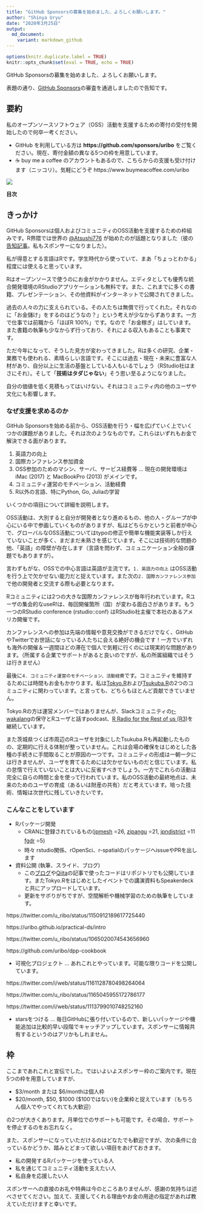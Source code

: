 ```yaml
---
title: "GitHub Sponsorsの募集を始めました、よろしくお願いします。"
author: "Shinya Uryu"
date: "2020年3月25日"
output: 
  md_document:
    variant: markdown_github
---
```


```r
options(knitr.duplicate.label = TRUE)
knitr::opts_chunk$set(eval = TRUE, echo = TRUE)
```

GitHub Sponsorsの募集を始めました、よろしくお願いします。

表題の通り、[GitHub Sponsors](https://github.com/sponsors)の審査を通過しましたので告知です。

## 要約

私のオープンソースソフトウェア（OSS）活動を支援するための寄付の受付を開始したので何卒一考ください。

- GitHub を利用している方は **https://github.com/sponsors/uribo** をご覧ください。現在、寄付金額の異なる5つの枠を用意しています。
- ☕️ buy me a coffee のアカウントもあるので、こちらからの支援も受け付けます（ニッコリ）。気軽にどうぞ https://www.buymeacoffee.com/uribo

![](図)

**目次**

## きっかけ

GitHub Sponsorsは個人およびコミュニティのOSS活動を支援するための枠組みです。R界隈では世界の [@Atsushi776](https://twitter.com/Atsushi776) が始めたのが話題となりました（彼の[告知記事](https://note.com/atusy/n/n050bc25bc972)。私もスポンサーになりました）。

私が得意とする言語はRです。学生時代から使っていて、まあ「ちょっとわかる」程度には使えると思っています。

Rはオープンソースで使うのにお金がかかりません。エディタとしても優秀な統合開発環境のRStudioアプリケーションも無料です。また、これまでに多くの書籍、プレゼンテーション、その他資料がインターネットで公開されてきました。

過去の人々の力に支えられている。その人たちは無償で行ってくれた。それなのに「お金儲け」をするのはどうなの？」という考えが少なからずあります。一方で仕事では前職から「ほぼR 100%」です。なので「お金稼ぎ」はしています。また書籍の執筆も少なからず行っており、それによる収入もあることも事実です。

ただ今年になって、そうした見方が変わってきました。Rは多くの研究、企業・業務でも使われる、素晴らしい言語です。そこには過去・現在・未来に豊富な人材があり、自分以上に生活の基盤としている人もいるでしょう（RStudio社はまさにそれ）。そして「**技術はタダじゃない**」そう思い至るようになりました。

自分の価値を低く見積もってはいけない。それはコミュニティ内の他のユーザや文化にも影響します。

### なぜ支援を求めるのか

GitHub Sponsorsを始める前から、OSS活動を行う・幅を広げていく上でいくつかの課題がありました。それは次のようなものです。これらはいずれもお金で解決できる面があります。

1. 英語力の向上
2. 国際カンファレンス参加資金
2. OSS参加のためのマシン、サーバ、サービス経費等 ... 現在の開発環境はiMac (2017) と MacBookPro (2013) がメインです。
4. コミュニティ運営のモチベーション、活動経費
5. R以外の言語、特にPython, Go, Juliaの学習

いくつかの項目について詳細を説明します。

OSS活動は、大別すると自分が開発者となり進めるもの、他の人・グループが中心にいる中で参画していくものがありますが、私はどちらかというと前者が中心で、グローバルなOSS活動についてはtypoの修正や簡単な機能実装等しか行えていないことが多く、まだまだ未熟さを感じています。そこには技術的な問題の他、「英語」の障壁が存在します（言語を問わず、コミュニケーション全般の課題でもありますが）。

言わずもがな、OSSでの中心言語は英語が主流です。`1. 英語力の向上` はOSS活動を行う上で欠かせない能力だと捉えています。また次の`2. 国際カンファレンス参加`で他の開発者と交流する際も必要となります。

Rコミュニティには2つの大きな国際カンファレンスが毎年行われています。Rユーザの集会的なuseR!は、毎回開催箇所（国）が変わる面白さがあります。もう一つのRStudio conference (rstudio::conf) はRStudio社主催で本社のあるアメリカ開催です。

カンファレンスへの参加は先端の情報や意見交換ができるだけでなく、GitHubやTwitterでお世話になっている人たちに会える絶好の機会です！一方でいずれも海外の開催＆一週間ほどの滞在で個人で気軽に行くのには現実的な問題があります。（所属する企業でサポートがあると良いのですが、私の所属組織ではそうは行きません）

最後に`4. コミュニティ運営のモチベーション、活動経費`です。コミュニティを維持するためには時間もお金もかかります。私は[Tokyo.R](https://github.com/tokyor)および[Tsukuba.R](https://github.com/tsukubar)の2つのコミュニティに関わっています。と言っても、どちらもほとんど貢献できていません。

Tokyo.Rの方は運営メンバーではありませんが、Slackコミュニティの[r-wakalang](https://r-wakalang.slack.com/)の保守とRユーザと話すpodcast、[R Radio for the Rest of us (R3)](https://rlangradio.org/)を継続しています。

また茨城県つくば市周辺のRユーザを対象にしたTsukuba.Rも再起動したものの、定期的に行える体制が整っていません。これは会場の確保をはじめとした各種の手続きに手間取ることが原因の一つです。コミュニティの形成は一朝一夕には行きませんが、ユーザを育てるためには欠かせないものだと信じています。私の怠惰で行えていないことは大いに反省すべきでしょう。一方でこれらの活動は完全に自らの時間と金を使って行われています。私のOSS活動の最終地点は、未来のためのユーザの育成（あるいは財産の共有）だと考えています。培った技術、情報は次世代に残していきたいです。

### こんなことをしています

- Rパッケージ開発
    - CRANに登録されているもの([jpmesh](https://github.com/uribo/jpmesh) ⭐️26, [zipangu](https://github.com/uribo/zipangu) ⭐️21, [jpndistrict](https://github.com/uribo/jpndistrict) ⭐️11 [fgdr](https://github.com/uribo/fgdr) ⭐️5)
    - 時々 rstudio関係、rOpenSci、r-spatialのパッケージへissueやPRを出します
- 資料公開 (執筆、スライド、ブログ)
    - この[ブログ](https://github.com/uribo/hatena_blog)や[Qiita](https://github.com/uribo/uri.qiita)の記事で使ったコードはリポジトリでも公開しています。またTokyo.Rをはじめとしたイベントでの講演資料もSpeakerdeckと共にアップロードしています。
    - 更新をサボりがちですが、空間解析や機械学習のための執筆をしています。

https://twitter.com/u_ribo/status/1150912189617725440

https://uribo.github.io/practical-ds/intro

https://twitter.com/u_ribo/status/1065020074543656960

https://github.com/uribo/dpp-cookbook

- 可視化プロジェクト ... あれこれとやっています。可能な限りコードを公開しています。

https://twitter.com/i/web/status/1161128780498264064

https://twitter.com/u_ribo/status/1165045955172786177

https://twitter.com/i/web/status/1113799010748252160


- starsをつける ... 毎日GitHubに張り付いているので、新しいパッケージや機能追加は比較的早い段階でキャッチアップしています。スポンサーに情報共有するというのはアリかもしれません。


## 枠

ここまであれこれと宣伝でした。ではいよいよスポンサー枠のご案内です。現在5つの枠を用意していますが、

- $3/month または $6/monthは個人枠
- $20/month, $50, $1000 ($100ではない)を企業枠と捉えています（もちろん個人でやってくれても大歓迎）

の2つが大きくあります。月単位でのサポートも可能です。その場合、サポートを停止するのをお忘れなく。

また、スポンサーになっていただけるのはどなたでも歓迎ですが、次の条件に合っているかどうか、踏みとどまって欲しい項目をあげておきます。

- 私の開発するRパッケージを使っている人
- 私を通じてコミュニティ活動を支えたい人
- 私自身を応援したい人

スポンサーへの直接のお礼や特典は今のところありませんが、感謝の気持ちは述べさせてください。加えて、支援してくれる理由やお金の用途の指定があれば教えていただけますと幸いです。
